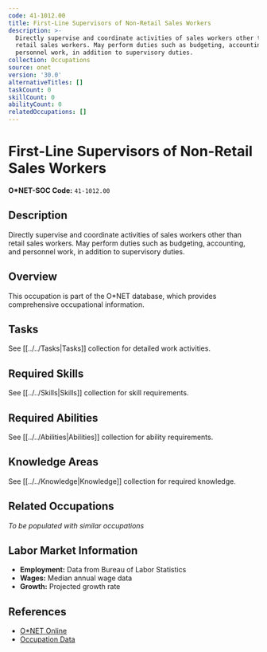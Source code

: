 ```yaml
---
code: 41-1012.00
title: First-Line Supervisors of Non-Retail Sales Workers
description: >-
  Directly supervise and coordinate activities of sales workers other than
  retail sales workers. May perform duties such as budgeting, accounting, and
  personnel work, in addition to supervisory duties.
collection: Occupations
source: onet
version: '30.0'
alternativeTitles: []
taskCount: 0
skillCount: 0
abilityCount: 0
relatedOccupations: []
---
```

# First-Line Supervisors of Non-Retail Sales Workers

**O*NET-SOC Code:** `41-1012.00`

## Description

Directly supervise and coordinate activities of sales workers other than retail sales workers. May perform duties such as budgeting, accounting, and personnel work, in addition to supervisory duties.

## Overview

This occupation is part of the O*NET database, which provides comprehensive occupational information.

## Tasks

See [[../../Tasks|Tasks]] collection for detailed work activities.

## Required Skills

See [[../../Skills|Skills]] collection for skill requirements.

## Required Abilities

See [[../../Abilities|Abilities]] collection for ability requirements.

## Knowledge Areas

See [[../../Knowledge|Knowledge]] collection for required knowledge.

## Related Occupations

*To be populated with similar occupations*

## Labor Market Information

- **Employment:** Data from Bureau of Labor Statistics
- **Wages:** Median annual wage data
- **Growth:** Projected growth rate

## References

- [O*NET Online](https://www.onetonline.org/link/summary/41-1012.00)
- [Occupation Data](https://www.onetcenter.org/)
